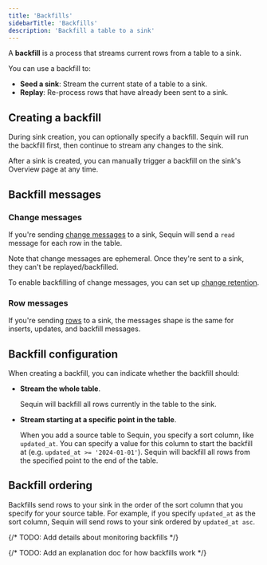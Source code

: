 ```yaml
---
title: 'Backfills'
sidebarTitle: 'Backfills'
description: 'Backfill a table to a sink'
---
```


A **backfill** is a process that streams current rows from a table to a sink.

You can use a backfill to:

- **Seed a sink**: Stream the current state of a table to a sink.
- **Replay**: Re-process rows that have already been sent to a sink.

## Creating a backfill

During sink creation, you can optionally specify a backfill. Sequin will run the backfill first, then continue to stream any changes to the sink.

After a sink is created, you can manually trigger a backfill on the sink's Overview page at any time.

## Backfill messages

### Change messages

If you're sending [change messages](/reference/messages#change-messages) to a sink, Sequin will send a `read` message for each row in the table.

Note that change messages are ephemeral. Once they're sent to a sink, they can't be replayed/backfilled.

To enable backfilling of change messages, you can set up [change retention](/how-to/setup-change-retention).

### Row messages

If you're sending [rows](/reference/messages#row-messages) to a sink, the messages shape is the same for inserts, updates, and backfill messages.

## Backfill configuration

When creating a backfill, you can indicate whether the backfill should:

- **Stream the whole table**.

    Sequin will backfill all rows currently in the table to the sink.

- **Stream starting at a specific point in the table**.

    When you add a source table to Sequin, you specify a sort column, like `updated_at`. You can specify a value for this column to start the backfill at (e.g. `updated_at >= '2024-01-01'`). Sequin will backfill all rows from the specified point to the end of the table.

## Backfill ordering

Backfills send rows to your sink in the order of the sort column that you specify for your source table. For example, if you specify `updated_at` as the sort column, Sequin will send rows to your sink ordered by `updated_at asc`.

{/* TODO: Add details about monitoring backfills */}

{/* TODO: Add an explanation doc for how backfills work */}